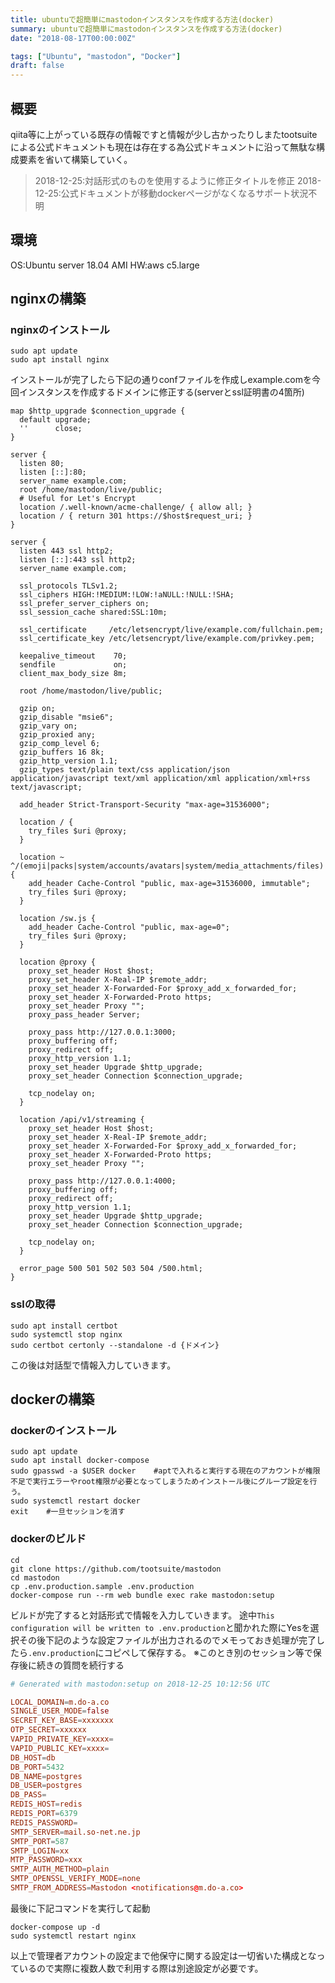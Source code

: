 ```yaml
---
title: ubuntuで超簡単にmastodonインスタンスを作成する方法(docker)
summary: ubuntuで超簡単にmastodonインスタンスを作成する方法(docker)
date: "2018-08-17T00:00:00Z"

tags: ["Ubuntu", "mastodon", "Docker"]
draft: false
---
```


## 概要

qiita等に上がっている既存の情報ですと情報が少し古かったりしまたtootsuiteによる公式ドキュメントも現在は存在する為公式ドキュメントに沿って無駄な構成要素を省いて構築していく。
> 2018-12-25:対話形式のものを使用するように修正タイトルを修正
> 2018-12-25:公式ドキュメントが移動dockerページがなくなるサポート状況不明

## 環境

OS:Ubuntu server 18.04 AMI
HW:aws c5.large

## nginxの構築

### nginxのインストール

```console
sudo apt update
sudo apt install nginx
```

インストールが完了したら下記の通りconfファイルを作成しexample.comを今回インスタンスを作成するドメインに修正する(serverとssl証明書の4箇所)

```nginx:/etc/nginx/sites-enabled/default
map $http_upgrade $connection_upgrade {
  default upgrade;
  ''      close;
}

server {
  listen 80;
  listen [::]:80;
  server_name example.com;
  root /home/mastodon/live/public;
  # Useful for Let's Encrypt
  location /.well-known/acme-challenge/ { allow all; }
  location / { return 301 https://$host$request_uri; }
}

server {
  listen 443 ssl http2;
  listen [::]:443 ssl http2;
  server_name example.com;

  ssl_protocols TLSv1.2;
  ssl_ciphers HIGH:!MEDIUM:!LOW:!aNULL:!NULL:!SHA;
  ssl_prefer_server_ciphers on;
  ssl_session_cache shared:SSL:10m;

  ssl_certificate     /etc/letsencrypt/live/example.com/fullchain.pem;
  ssl_certificate_key /etc/letsencrypt/live/example.com/privkey.pem;

  keepalive_timeout    70;
  sendfile             on;
  client_max_body_size 8m;

  root /home/mastodon/live/public;

  gzip on;
  gzip_disable "msie6";
  gzip_vary on;
  gzip_proxied any;
  gzip_comp_level 6;
  gzip_buffers 16 8k;
  gzip_http_version 1.1;
  gzip_types text/plain text/css application/json application/javascript text/xml application/xml application/xml+rss text/javascript;

  add_header Strict-Transport-Security "max-age=31536000";

  location / {
    try_files $uri @proxy;
  }

  location ~ ^/(emoji|packs|system/accounts/avatars|system/media_attachments/files) {
    add_header Cache-Control "public, max-age=31536000, immutable";
    try_files $uri @proxy;
  }
  
  location /sw.js {
    add_header Cache-Control "public, max-age=0";
    try_files $uri @proxy;
  }

  location @proxy {
    proxy_set_header Host $host;
    proxy_set_header X-Real-IP $remote_addr;
    proxy_set_header X-Forwarded-For $proxy_add_x_forwarded_for;
    proxy_set_header X-Forwarded-Proto https;
    proxy_set_header Proxy "";
    proxy_pass_header Server;

    proxy_pass http://127.0.0.1:3000;
    proxy_buffering off;
    proxy_redirect off;
    proxy_http_version 1.1;
    proxy_set_header Upgrade $http_upgrade;
    proxy_set_header Connection $connection_upgrade;

    tcp_nodelay on;
  }

  location /api/v1/streaming {
    proxy_set_header Host $host;
    proxy_set_header X-Real-IP $remote_addr;
    proxy_set_header X-Forwarded-For $proxy_add_x_forwarded_for;
    proxy_set_header X-Forwarded-Proto https;
    proxy_set_header Proxy "";

    proxy_pass http://127.0.0.1:4000;
    proxy_buffering off;
    proxy_redirect off;
    proxy_http_version 1.1;
    proxy_set_header Upgrade $http_upgrade;
    proxy_set_header Connection $connection_upgrade;

    tcp_nodelay on;
  }

  error_page 500 501 502 503 504 /500.html;
}
```

### sslの取得

```console
sudo apt install certbot
sudo systemctl stop nginx
sudo certbot certonly --standalone -d {ドメイン}
```

この後は対話型で情報入力していきます。

## dockerの構築

### dockerのインストール

```console
sudo apt update
sudo apt install docker-compose
sudo gpasswd -a $USER docker    #aptで入れると実行する現在のアカウントが権限不足で実行エラーやroot権限が必要となってしまうためインストール後にグループ設定を行う。
sudo systemctl restart docker
exit    #一旦セッションを消す
```

### dockerのビルド

```console
cd
git clone https://github.com/tootsuite/mastodon
cd mastodon
cp .env.production.sample .env.production
docker-compose run --rm web bundle exec rake mastodon:setup
```

ビルドが完了すると対話形式で情報を入力していきます。
途中`This configuration will be written to .env.production`と聞かれた際にYesを選択その後下記のような設定ファイルが出力されるのでメモっておき処理が完了したら`.env.production`にコピペして保存する。
※このとき別のセッション等で保存後に続きの質問を続行する

```conf
# Generated with mastodon:setup on 2018-12-25 10:12:56 UTC

LOCAL_DOMAIN=m.do-a.co
SINGLE_USER_MODE=false
SECRET_KEY_BASE=xxxxxxx
OTP_SECRET=xxxxxx
VAPID_PRIVATE_KEY=xxxx=
VAPID_PUBLIC_KEY=xxxx=
DB_HOST=db
DB_PORT=5432
DB_NAME=postgres
DB_USER=postgres
DB_PASS=
REDIS_HOST=redis
REDIS_PORT=6379
REDIS_PASSWORD=
SMTP_SERVER=mail.so-net.ne.jp
SMTP_PORT=587
SMTP_LOGIN=xx
MTP_PASSWORD=xxx
SMTP_AUTH_METHOD=plain
SMTP_OPENSSL_VERIFY_MODE=none
SMTP_FROM_ADDRESS=Mastodon <notifications@m.do-a.co>
```

最後に下記コマンドを実行して起動

```console
docker-compose up -d
sudo systemctl restart nginx
```

以上で管理者アカウントの設定まで他保守に関する設定は一切省いた構成となっているので実際に複数人数で利用する際は別途設定が必要です。
